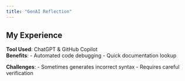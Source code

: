 ```yaml
---
title: "GenAI Reflection"
---
```


## My Experience
**Tool Used**: ChatGPT & GitHub Copilot  
**Benefits**:
- Automated code debugging
- Quick documentation lookup

**Challenges**:
- Sometimes generates incorrect syntax
- Requires careful verification